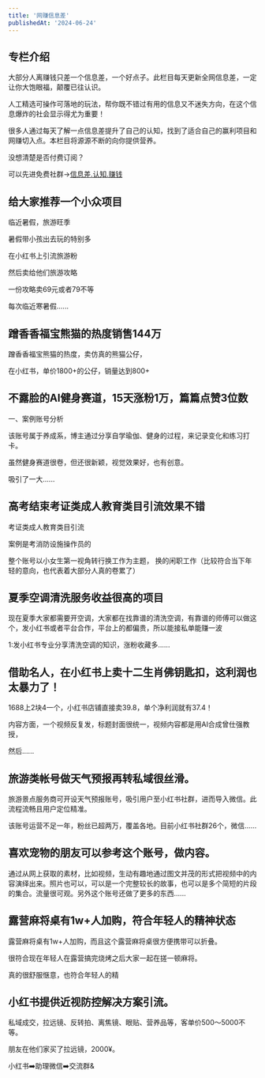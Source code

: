 ```yaml
---
title: '网赚信息差'
publishedAt: '2024-06-24'
---
```


## 专栏介绍

大部分人离赚钱只差一个信息差，一个好点子。此栏目每天更新全网信息差，一定让你大饱眼福，颠覆已往认识。

人工精选可操作可落地的玩法，帮你既不错过有用的信息又不迷失方向，在这个信息爆炸的社会显示得尤为重要！

很多人通过每天了解一点信息差提升了自己的认知，找到了适合自己的赢利项目和网赚切入点。本栏目将源源不断的向你提供营养。

没想清楚是否付费订阅？

可以先进免费社群->[信息差.认知.赚钱](https://wx.zsxq.com/dweb2/index/group/88511118211452)

## 给大家推荐一个小众项目
临近暑假，旅游旺季

暑假带小孩出去玩的特别多

在小红书上引流旅游粉

然后卖给他们旅游攻略

一份攻略卖69元或者79不等

每次临近寒暑假......

## 蹭香香福宝熊猫的热度销售144万
蹭香香福宝熊猫的热度，卖仿真的熊猫公仔，

在小红书，单价1800+的公仔，销量达到800+

## 不露脸的AI健身赛道，15天涨粉1万，篇篇点赞3位数
一、案例账号分析

该账号属于养成系，博主通过分享自学瑜伽、健身的过程，来记录变化和练习打卡。

虽然健身赛道很卷，但还很新颖，视觉效果好，也有创意。

吸引了一大......

## 高考结束考证类成人教育类目引流效果不错
考证类成人教育类目引流

 案例是考消防设施操作员的

整个账号以小女生第一视角转行换工作为主题， 换的闲职工作（比较符合当下年轻的意向，也代表着大部分人真的卷累了） 

## 夏季空调清洗服务收益很高的项目
现在夏季大家都需要开空调，大家都在找靠谱的清洗空调，有靠谱的师傅可以做这个，发小红书或者平台合作，平台上的都偏贵，所以能接私单能赚一波

1:发小红书专业分享清洗空调的知识，涨粉收藏多......

## 借助名人，在小红书上卖十二生肖佛钥匙扣，这利润也太暴力了！
1688上2块4一个，小红书店铺直接卖39.8，单个净利润就有37.4！

内容方面，一个视频反复发，标题封面很统一，视频内容都是用AI合成曾仕强教授，

然后......

## 旅游类帐号做天气预报再转私域很丝滑。
旅游景点服务商可开设天气预报账号，吸引用户至小红书社群，进而导入微信。此流程流畅且用户定位精准。

该账号运营不足一年，粉丝已超两万，覆盖各地。目前小红书社群26个，微信......

## 喜欢宠物的朋友可以参考这个账号，做内容。
 通过从网上获取的素材，比如视频，生动有趣地通过图文并茂的形式把视频中的内容演绎出来。照片也可以，可以是一个完整较长的故事，也可以是多个简短的片段的集合。流量很可观。另外这个账号还做了更多的东西......

## 露营麻将桌有1w+人加购，符合年轻人的精神状态
露营麻将桌有1w+人加购，而且这个露营麻将桌很方便携带可以折叠。

很符合现在年轻人在露营搞完烧烤之后大家一起在搓一顿麻将。

真的很舒服惬意，也符合年轻人的精

## 小红书提供近视防控解决方案引流。
私域成交，拉远镜、反转拍、离焦镜、眼贴、营养品等，客单价500～5000不等。

朋友在他们家买了拉远镜，2000¥。

小红书➡️助理微信➡️交流群&

